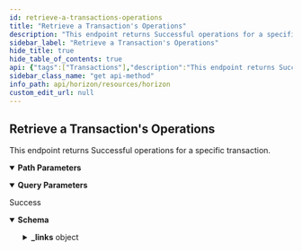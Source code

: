 ```yaml
---
id: retrieve-a-transactions-operations
title: "Retrieve a Transaction's Operations"
description: "This endpoint returns Successful operations for a specific transaction."
sidebar_label: "Retrieve a Transaction's Operations"
hide_title: true
hide_table_of_contents: true
api: {"tags":["Transactions"],"description":"This endpoint returns Successful operations for a specific transaction.","operationId":"RetrieveATransactionsOperations","parameters":[{"name":"transaction_hash","in":"path","required":true,"description":"Transactions are commands that modify the ledger state and consist of one or more operations.","schema":{"type":"string","example":"5ebd5c0af4385500b53dd63b0ef5f6e8feef1a7e1c86989be3cdcce825f3c0cc"}},{"name":"cursor","in":"query","required":false,"description":"A number that points to a specific location in a collection of responses and is pulled from the paging_token value of a record.","schema":{"type":"integer","example":6606617478959105}},{"name":"order","in":"query","required":false,"description":"A designation of the order in which records should appear. Options include asc (ascending) or desc (descending). If this argument isn’t set, it defaults to asc.","schema":{"type":"string","enum":["asc","desc"]}},{"name":"limit","in":"query","required":false,"description":"The maximum number of records returned. The limit can range from 1 to 200 - an upper limit that is hardcoded in Horizon for performance reasons. If this argument isn’t designated, it defaults to 10.","schema":{"type":"integer","example":10}},{"name":"include_failed","in":"query","required":false,"description":"Set to true to include failed operations in results. Options include true and false.","schema":{"type":"boolean","enum":[true,false]}},{"name":"join","in":"query","required":false,"description":"Set to transactions to include the transactions which created each of the operations in the response."}],"responses":{"200":{"description":"Success","content":{"application/json":{"schema":{"allOf":[{"type":"object","properties":{"_links":{"type":"object","properties":{"self":{"type":"object","properties":{"href":{"type":"string","format":"link"},"templated":{"type":"boolean"}},"required":["href"],"title":"link"},"next":{"type":"object","properties":{"href":{"type":"string","format":"link"},"templated":{"type":"boolean"}},"required":["href"],"title":"link"},"prev":{"type":"object","properties":{"href":{"type":"string","format":"link"},"templated":{"type":"boolean"}},"required":["href"],"title":"link"}}}},"title":"Links"},{"type":"object","properties":{"_links":{"type":"object","properties":{"effects":{"type":"object","properties":{"href":{"type":"string","format":"link"},"templated":{"type":"boolean"}},"required":["href"],"title":"link"},"precedes":{"type":"object","properties":{"href":{"type":"string","format":"link"},"templated":{"type":"boolean"}},"required":["href"],"title":"link"},"self":{"type":"object","properties":{"href":{"type":"string","format":"link"},"templated":{"type":"boolean"}},"required":["href"],"title":"link"},"succeds":{"type":"object","properties":{"href":{"type":"string","format":"link"},"templated":{"type":"boolean"}},"required":["href"],"title":"link"},"transaction":{"type":"object","properties":{"href":{"type":"string","format":"link"},"templated":{"type":"boolean"}},"required":["href"],"title":"link"}}},"id":{"type":"string","title":"id"},"paging_token":{"type":"string","title":"paging_token"},"type_i":{"type":"number","example":0},"type":{"type":"string","example":"create_account"}},"title":"Operation"}]},"examples":{"RetrieveATransactionsOperations":{"value":{"_links":{"self":{"href":"https://horizon.stellar.org/transactions/6b983a4e0dc3c04f4bd6b9037c55f70a09c434dfd01492be1077cf7ea68c2e4a/operations?cursor=&limit=10&order=asc"},"next":{"href":"https://horizon.stellar.org/transactions/6b983a4e0dc3c04f4bd6b9037c55f70a09c434dfd01492be1077cf7ea68c2e4a/operations?cursor=120133379185221636&limit=10&order=asc"},"prev":{"href":"https://horizon.stellar.org/transactions/6b983a4e0dc3c04f4bd6b9037c55f70a09c434dfd01492be1077cf7ea68c2e4a/operations?cursor=120133379185221633&limit=10&order=desc"}},"_embedded":{"records":[{"_links":{"self":{"href":"https://horizon.stellar.org/operations/120133379185221633"},"transaction":{"href":"https://horizon.stellar.org/transactions/6b983a4e0dc3c04f4bd6b9037c55f70a09c434dfd01492be1077cf7ea68c2e4a"},"effects":{"href":"https://horizon.stellar.org/operations/120133379185221633/effects"},"succeeds":{"href":"https://horizon.stellar.org/effects?order=desc&cursor=120133379185221633"},"precedes":{"href":"https://horizon.stellar.org/effects?order=asc&cursor=120133379185221633"}},"id":"120133379185221633","paging_token":"120133379185221633","transaction_successful":true,"source_account":"GDJX67SFY2N73H72TWMKKBQP5UPBNKBNUMNE2IGFKNES43S4327X6DHG","type":"manage_buy_offer","type_i":12,"created_at":"2020-01-28T21:14:59Z","transaction_hash":"6b983a4e0dc3c04f4bd6b9037c55f70a09c434dfd01492be1077cf7ea68c2e4a","amount":"0.0000000","price":"0.0001000","price_r":{"n":1,"d":10000},"buying_asset_type":"native","selling_asset_type":"credit_alphanum4","selling_asset_code":"ETH","selling_asset_issuer":"GBDEVU63Y6NTHJQQZIKVTC23NWLQVP3WJ2RI2OTSJTNYOIGICST6DUXR","offer_id":149983118},{"_links":{"self":{"href":"https://horizon.stellar.org/operations/120133379185221634"},"transaction":{"href":"https://horizon.stellar.org/transactions/6b983a4e0dc3c04f4bd6b9037c55f70a09c434dfd01492be1077cf7ea68c2e4a"},"effects":{"href":"https://horizon.stellar.org/operations/120133379185221634/effects"},"succeeds":{"href":"https://horizon.stellar.org/effects?order=desc&cursor=120133379185221634"},"precedes":{"href":"https://horizon.stellar.org/effects?order=asc&cursor=120133379185221634"}},"id":"120133379185221634","paging_token":"120133379185221634","transaction_successful":true,"source_account":"GDJX67SFY2N73H72TWMKKBQP5UPBNKBNUMNE2IGFKNES43S4327X6DHG","type":"manage_buy_offer","type_i":12,"created_at":"2020-01-28T21:14:59Z","transaction_hash":"6b983a4e0dc3c04f4bd6b9037c55f70a09c434dfd01492be1077cf7ea68c2e4a","amount":"0.0000000","price":"0.0001000","price_r":{"n":1,"d":10000},"buying_asset_type":"native","selling_asset_type":"credit_alphanum4","selling_asset_code":"ETH","selling_asset_issuer":"GBDEVU63Y6NTHJQQZIKVTC23NWLQVP3WJ2RI2OTSJTNYOIGICST6DUXR","offer_id":149983119},{"_links":{"self":{"href":"https://horizon.stellar.org/operations/120133379185221635"},"transaction":{"href":"https://horizon.stellar.org/transactions/6b983a4e0dc3c04f4bd6b9037c55f70a09c434dfd01492be1077cf7ea68c2e4a"},"effects":{"href":"https://horizon.stellar.org/operations/120133379185221635/effects"},"succeeds":{"href":"https://horizon.stellar.org/effects?order=desc&cursor=120133379185221635"},"precedes":{"href":"https://horizon.stellar.org/effects?order=asc&cursor=120133379185221635"}},"id":"120133379185221635","paging_token":"120133379185221635","transaction_successful":true,"source_account":"GDJX67SFY2N73H72TWMKKBQP5UPBNKBNUMNE2IGFKNES43S4327X6DHG","type":"manage_offer","type_i":3,"created_at":"2020-01-28T21:14:59Z","transaction_hash":"6b983a4e0dc3c04f4bd6b9037c55f70a09c434dfd01492be1077cf7ea68c2e4a","amount":"98.5005752","price":"0.0003494","price_r":{"n":17471,"d":50000000},"buying_asset_type":"credit_alphanum4","buying_asset_code":"ETH","buying_asset_issuer":"GBDEVU63Y6NTHJQQZIKVTC23NWLQVP3WJ2RI2OTSJTNYOIGICST6DUXR","selling_asset_type":"native","offer_id":0},{"_links":{"self":{"href":"https://horizon.stellar.org/operations/120133379185221636"},"transaction":{"href":"https://horizon.stellar.org/transactions/6b983a4e0dc3c04f4bd6b9037c55f70a09c434dfd01492be1077cf7ea68c2e4a"},"effects":{"href":"https://horizon.stellar.org/operations/120133379185221636/effects"},"succeeds":{"href":"https://horizon.stellar.org/effects?order=desc&cursor=120133379185221636"},"precedes":{"href":"https://horizon.stellar.org/effects?order=asc&cursor=120133379185221636"}},"id":"120133379185221636","paging_token":"120133379185221636","transaction_successful":true,"source_account":"GDJX67SFY2N73H72TWMKKBQP5UPBNKBNUMNE2IGFKNES43S4327X6DHG","type":"manage_buy_offer","type_i":12,"created_at":"2020-01-28T21:14:59Z","transaction_hash":"6b983a4e0dc3c04f4bd6b9037c55f70a09c434dfd01492be1077cf7ea68c2e4a","amount":"291.8057980","price":"0.0002565","price_r":{"n":250039,"d":975000000},"buying_asset_type":"native","selling_asset_type":"credit_alphanum4","selling_asset_code":"ETH","selling_asset_issuer":"GBDEVU63Y6NTHJQQZIKVTC23NWLQVP3WJ2RI2OTSJTNYOIGICST6DUXR","offer_id":0}]}}}}}}}},"method":"get","path":"/transactions/{transaction_hash}/operations","servers":[{"url":"https://horizon.stellar.org","description":"The main network"},{"url":"https://horizon-testnet.stellar.org","description":"The test network"}],"info":{"title":"Horizon","version":"0.0.1"},"postman":{"name":"Retrieve a Transaction's Operations","description":{"content":"This endpoint returns Successful operations for a specific transaction.","type":"text/plain"},"url":{"path":["transactions",":transaction_hash","operations"],"host":["{{baseUrl}}"],"query":[{"disabled":false,"description":{"content":"A number that points to a specific location in a collection of responses and is pulled from the paging_token value of a record.","type":"text/plain"},"key":"cursor","value":""},{"disabled":false,"description":{"content":"A designation of the order in which records should appear. Options include asc (ascending) or desc (descending). If this argument isn’t set, it defaults to asc.","type":"text/plain"},"key":"order","value":""},{"disabled":false,"description":{"content":"The maximum number of records returned. The limit can range from 1 to 200 - an upper limit that is hardcoded in Horizon for performance reasons. If this argument isn’t designated, it defaults to 10.","type":"text/plain"},"key":"limit","value":""},{"disabled":false,"description":{"content":"Set to true to include failed operations in results. Options include true and false.","type":"text/plain"},"key":"include_failed","value":""},{"description":{"content":"Set to transactions to include the transactions which created each of the operations in the response.","type":"text/plain"},"key":"join","value":""}],"variable":[{"disabled":false,"description":{"content":"(Required) Transactions are commands that modify the ledger state and consist of one or more operations.","type":"text/plain"},"type":"any","value":"","key":"transaction_hash"}]},"header":[{"key":"Accept","value":"application/json"}],"method":"GET"}}
sidebar_class_name: "get api-method"
info_path: api/horizon/resources/horizon
custom_edit_url: null
---
```



## Retrieve a Transaction's Operations



This endpoint returns Successful operations for a specific transaction.

<details style={{"marginBottom":"1rem"}} data-collapsed={false} open={true}><summary style={{}}><strong>Path Parameters</strong></summary><div><ul><ParamsItem className={"paramsItem"} param={{"name":"transaction_hash","in":"path","required":true,"description":"Transactions are commands that modify the ledger state and consist of one or more operations.","schema":{"type":"string","example":"5ebd5c0af4385500b53dd63b0ef5f6e8feef1a7e1c86989be3cdcce825f3c0cc"}}}></ParamsItem></ul></div></details><details style={{"marginBottom":"1rem"}} data-collapsed={false} open={true}><summary style={{}}><strong>Query Parameters</strong></summary><div><ul><ParamsItem className={"paramsItem"} param={{"name":"cursor","in":"query","required":false,"description":"A number that points to a specific location in a collection of responses and is pulled from the paging_token value of a record.","schema":{"type":"integer","example":6606617478959105}}}></ParamsItem><ParamsItem className={"paramsItem"} param={{"name":"order","in":"query","required":false,"description":"A designation of the order in which records should appear. Options include asc (ascending) or desc (descending). If this argument isn’t set, it defaults to asc.","schema":{"type":"string","enum":["asc","desc"]}}}></ParamsItem><ParamsItem className={"paramsItem"} param={{"name":"limit","in":"query","required":false,"description":"The maximum number of records returned. The limit can range from 1 to 200 - an upper limit that is hardcoded in Horizon for performance reasons. If this argument isn’t designated, it defaults to 10.","schema":{"type":"integer","example":10}}}></ParamsItem><ParamsItem className={"paramsItem"} param={{"name":"include_failed","in":"query","required":false,"description":"Set to true to include failed operations in results. Options include true and false.","schema":{"type":"boolean","enum":[true,false]}}}></ParamsItem><ParamsItem className={"paramsItem"} param={{"name":"join","in":"query","required":false,"description":"Set to transactions to include the transactions which created each of the operations in the response."}}></ParamsItem></ul></div></details><div><ApiTabs><TabItem label={"200"} value={"200"}><div>

Success

</div><div><MimeTabs schemaType={"response"}><TabItem label={"application/json"} value={"application/json"}><SchemaTabs><TabItem label={"Schema"} value={"Schema"}><details style={{}} data-collapsed={false} open={true}><summary style={{"textAlign":"left"}}><strong>Schema</strong></summary><div style={{"textAlign":"left","marginLeft":"1rem"}}></div><ul style={{"marginLeft":"1rem"}}><SchemaItem collapsible={true} className={"schemaItem"}><details style={{}}><summary style={{}}><strong>_links</strong><span style={{"opacity":"0.6"}}> object</span></summary><div style={{"marginLeft":"1rem"}}><SchemaItem collapsible={true} className={"schemaItem"}><details style={{}}><summary style={{}}><strong>self</strong><span style={{"opacity":"0.6"}}> object</span></summary><div style={{"marginLeft":"1rem"}}><SchemaItem collapsible={false} name={"href"} required={true} schemaName={"link"} qualifierMessage={undefined} schema={{"type":"string","format":"link"}}></SchemaItem><SchemaItem collapsible={false} name={"templated"} required={false} schemaName={"boolean"} qualifierMessage={undefined} schema={{"type":"boolean"}}></SchemaItem></div></details></SchemaItem><SchemaItem collapsible={true} className={"schemaItem"}><details style={{}}><summary style={{}}><strong>next</strong><span style={{"opacity":"0.6"}}> object</span></summary><div style={{"marginLeft":"1rem"}}><SchemaItem collapsible={false} name={"href"} required={true} schemaName={"link"} qualifierMessage={undefined} schema={{"type":"string","format":"link"}}></SchemaItem><SchemaItem collapsible={false} name={"templated"} required={false} schemaName={"boolean"} qualifierMessage={undefined} schema={{"type":"boolean"}}></SchemaItem></div></details></SchemaItem><SchemaItem collapsible={true} className={"schemaItem"}><details style={{}}><summary style={{}}><strong>prev</strong><span style={{"opacity":"0.6"}}> object</span></summary><div style={{"marginLeft":"1rem"}}><SchemaItem collapsible={false} name={"href"} required={true} schemaName={"link"} qualifierMessage={undefined} schema={{"type":"string","format":"link"}}></SchemaItem><SchemaItem collapsible={false} name={"templated"} required={false} schemaName={"boolean"} qualifierMessage={undefined} schema={{"type":"boolean"}}></SchemaItem></div></details></SchemaItem><SchemaItem collapsible={true} className={"schemaItem"}><details style={{}}><summary style={{}}><strong>effects</strong><span style={{"opacity":"0.6"}}> object</span></summary><div style={{"marginLeft":"1rem"}}><SchemaItem collapsible={false} name={"href"} required={true} schemaName={"link"} qualifierMessage={undefined} schema={{"type":"string","format":"link"}}></SchemaItem><SchemaItem collapsible={false} name={"templated"} required={false} schemaName={"boolean"} qualifierMessage={undefined} schema={{"type":"boolean"}}></SchemaItem></div></details></SchemaItem><SchemaItem collapsible={true} className={"schemaItem"}><details style={{}}><summary style={{}}><strong>precedes</strong><span style={{"opacity":"0.6"}}> object</span></summary><div style={{"marginLeft":"1rem"}}><SchemaItem collapsible={false} name={"href"} required={true} schemaName={"link"} qualifierMessage={undefined} schema={{"type":"string","format":"link"}}></SchemaItem><SchemaItem collapsible={false} name={"templated"} required={false} schemaName={"boolean"} qualifierMessage={undefined} schema={{"type":"boolean"}}></SchemaItem></div></details></SchemaItem><SchemaItem collapsible={true} className={"schemaItem"}><details style={{}}><summary style={{}}><strong>succeds</strong><span style={{"opacity":"0.6"}}> object</span></summary><div style={{"marginLeft":"1rem"}}><SchemaItem collapsible={false} name={"href"} required={true} schemaName={"link"} qualifierMessage={undefined} schema={{"type":"string","format":"link"}}></SchemaItem><SchemaItem collapsible={false} name={"templated"} required={false} schemaName={"boolean"} qualifierMessage={undefined} schema={{"type":"boolean"}}></SchemaItem></div></details></SchemaItem><SchemaItem collapsible={true} className={"schemaItem"}><details style={{}}><summary style={{}}><strong>transaction</strong><span style={{"opacity":"0.6"}}> object</span></summary><div style={{"marginLeft":"1rem"}}><SchemaItem collapsible={false} name={"href"} required={true} schemaName={"link"} qualifierMessage={undefined} schema={{"type":"string","format":"link"}}></SchemaItem><SchemaItem collapsible={false} name={"templated"} required={false} schemaName={"boolean"} qualifierMessage={undefined} schema={{"type":"boolean"}}></SchemaItem></div></details></SchemaItem></div></details></SchemaItem><SchemaItem collapsible={false} name={"id"} required={false} schemaName={"id"} qualifierMessage={undefined} schema={{"type":"string","title":"id"}}></SchemaItem><SchemaItem collapsible={false} name={"paging_token"} required={false} schemaName={"paging_token"} qualifierMessage={undefined} schema={{"type":"string","title":"paging_token"}}></SchemaItem><SchemaItem collapsible={false} name={"type_i"} required={false} schemaName={"number"} qualifierMessage={undefined} schema={{"type":"number","example":0}}></SchemaItem><SchemaItem collapsible={false} name={"type"} required={false} schemaName={"string"} qualifierMessage={undefined} schema={{"type":"string","example":"create_account"}}></SchemaItem></ul></details></TabItem><TabItem label={"Example (from schema)"} value={"Example (from schema)"}><ResponseSamples responseExample={"{\n  \"_links\": {\n    \"self\": {\n      \"href\": \"string\",\n      \"templated\": true\n    },\n    \"next\": {\n      \"href\": \"string\",\n      \"templated\": true\n    },\n    \"prev\": {\n      \"href\": \"string\",\n      \"templated\": true\n    },\n    \"effects\": {\n      \"href\": \"string\",\n      \"templated\": true\n    },\n    \"precedes\": {\n      \"href\": \"string\",\n      \"templated\": true\n    },\n    \"succeds\": {\n      \"href\": \"string\",\n      \"templated\": true\n    },\n    \"transaction\": {\n      \"href\": \"string\",\n      \"templated\": true\n    }\n  },\n  \"id\": \"string\",\n  \"paging_token\": \"string\",\n  \"type_i\": 0,\n  \"type\": \"create_account\"\n}"} language={"json"}></ResponseSamples></TabItem><TabItem label={"RetrieveATransactionsOperations"} value={"RetrieveATransactionsOperations"}><ResponseSamples responseExample={"{\n  \"_links\": {\n    \"self\": {\n      \"href\": \"https://horizon.stellar.org/transactions/6b983a4e0dc3c04f4bd6b9037c55f70a09c434dfd01492be1077cf7ea68c2e4a/operations?cursor=&limit=10&order=asc\"\n    },\n    \"next\": {\n      \"href\": \"https://horizon.stellar.org/transactions/6b983a4e0dc3c04f4bd6b9037c55f70a09c434dfd01492be1077cf7ea68c2e4a/operations?cursor=120133379185221636&limit=10&order=asc\"\n    },\n    \"prev\": {\n      \"href\": \"https://horizon.stellar.org/transactions/6b983a4e0dc3c04f4bd6b9037c55f70a09c434dfd01492be1077cf7ea68c2e4a/operations?cursor=120133379185221633&limit=10&order=desc\"\n    }\n  },\n  \"_embedded\": {\n    \"records\": [\n      {\n        \"_links\": {\n          \"self\": {\n            \"href\": \"https://horizon.stellar.org/operations/120133379185221633\"\n          },\n          \"transaction\": {\n            \"href\": \"https://horizon.stellar.org/transactions/6b983a4e0dc3c04f4bd6b9037c55f70a09c434dfd01492be1077cf7ea68c2e4a\"\n          },\n          \"effects\": {\n            \"href\": \"https://horizon.stellar.org/operations/120133379185221633/effects\"\n          },\n          \"succeeds\": {\n            \"href\": \"https://horizon.stellar.org/effects?order=desc&cursor=120133379185221633\"\n          },\n          \"precedes\": {\n            \"href\": \"https://horizon.stellar.org/effects?order=asc&cursor=120133379185221633\"\n          }\n        },\n        \"id\": \"120133379185221633\",\n        \"paging_token\": \"120133379185221633\",\n        \"transaction_successful\": true,\n        \"source_account\": \"GDJX67SFY2N73H72TWMKKBQP5UPBNKBNUMNE2IGFKNES43S4327X6DHG\",\n        \"type\": \"manage_buy_offer\",\n        \"type_i\": 12,\n        \"created_at\": \"2020-01-28T21:14:59Z\",\n        \"transaction_hash\": \"6b983a4e0dc3c04f4bd6b9037c55f70a09c434dfd01492be1077cf7ea68c2e4a\",\n        \"amount\": \"0.0000000\",\n        \"price\": \"0.0001000\",\n        \"price_r\": {\n          \"n\": 1,\n          \"d\": 10000\n        },\n        \"buying_asset_type\": \"native\",\n        \"selling_asset_type\": \"credit_alphanum4\",\n        \"selling_asset_code\": \"ETH\",\n        \"selling_asset_issuer\": \"GBDEVU63Y6NTHJQQZIKVTC23NWLQVP3WJ2RI2OTSJTNYOIGICST6DUXR\",\n        \"offer_id\": 149983118\n      },\n      {\n        \"_links\": {\n          \"self\": {\n            \"href\": \"https://horizon.stellar.org/operations/120133379185221634\"\n          },\n          \"transaction\": {\n            \"href\": \"https://horizon.stellar.org/transactions/6b983a4e0dc3c04f4bd6b9037c55f70a09c434dfd01492be1077cf7ea68c2e4a\"\n          },\n          \"effects\": {\n            \"href\": \"https://horizon.stellar.org/operations/120133379185221634/effects\"\n          },\n          \"succeeds\": {\n            \"href\": \"https://horizon.stellar.org/effects?order=desc&cursor=120133379185221634\"\n          },\n          \"precedes\": {\n            \"href\": \"https://horizon.stellar.org/effects?order=asc&cursor=120133379185221634\"\n          }\n        },\n        \"id\": \"120133379185221634\",\n        \"paging_token\": \"120133379185221634\",\n        \"transaction_successful\": true,\n        \"source_account\": \"GDJX67SFY2N73H72TWMKKBQP5UPBNKBNUMNE2IGFKNES43S4327X6DHG\",\n        \"type\": \"manage_buy_offer\",\n        \"type_i\": 12,\n        \"created_at\": \"2020-01-28T21:14:59Z\",\n        \"transaction_hash\": \"6b983a4e0dc3c04f4bd6b9037c55f70a09c434dfd01492be1077cf7ea68c2e4a\",\n        \"amount\": \"0.0000000\",\n        \"price\": \"0.0001000\",\n        \"price_r\": {\n          \"n\": 1,\n          \"d\": 10000\n        },\n        \"buying_asset_type\": \"native\",\n        \"selling_asset_type\": \"credit_alphanum4\",\n        \"selling_asset_code\": \"ETH\",\n        \"selling_asset_issuer\": \"GBDEVU63Y6NTHJQQZIKVTC23NWLQVP3WJ2RI2OTSJTNYOIGICST6DUXR\",\n        \"offer_id\": 149983119\n      },\n      {\n        \"_links\": {\n          \"self\": {\n            \"href\": \"https://horizon.stellar.org/operations/120133379185221635\"\n          },\n          \"transaction\": {\n            \"href\": \"https://horizon.stellar.org/transactions/6b983a4e0dc3c04f4bd6b9037c55f70a09c434dfd01492be1077cf7ea68c2e4a\"\n          },\n          \"effects\": {\n            \"href\": \"https://horizon.stellar.org/operations/120133379185221635/effects\"\n          },\n          \"succeeds\": {\n            \"href\": \"https://horizon.stellar.org/effects?order=desc&cursor=120133379185221635\"\n          },\n          \"precedes\": {\n            \"href\": \"https://horizon.stellar.org/effects?order=asc&cursor=120133379185221635\"\n          }\n        },\n        \"id\": \"120133379185221635\",\n        \"paging_token\": \"120133379185221635\",\n        \"transaction_successful\": true,\n        \"source_account\": \"GDJX67SFY2N73H72TWMKKBQP5UPBNKBNUMNE2IGFKNES43S4327X6DHG\",\n        \"type\": \"manage_offer\",\n        \"type_i\": 3,\n        \"created_at\": \"2020-01-28T21:14:59Z\",\n        \"transaction_hash\": \"6b983a4e0dc3c04f4bd6b9037c55f70a09c434dfd01492be1077cf7ea68c2e4a\",\n        \"amount\": \"98.5005752\",\n        \"price\": \"0.0003494\",\n        \"price_r\": {\n          \"n\": 17471,\n          \"d\": 50000000\n        },\n        \"buying_asset_type\": \"credit_alphanum4\",\n        \"buying_asset_code\": \"ETH\",\n        \"buying_asset_issuer\": \"GBDEVU63Y6NTHJQQZIKVTC23NWLQVP3WJ2RI2OTSJTNYOIGICST6DUXR\",\n        \"selling_asset_type\": \"native\",\n        \"offer_id\": 0\n      },\n      {\n        \"_links\": {\n          \"self\": {\n            \"href\": \"https://horizon.stellar.org/operations/120133379185221636\"\n          },\n          \"transaction\": {\n            \"href\": \"https://horizon.stellar.org/transactions/6b983a4e0dc3c04f4bd6b9037c55f70a09c434dfd01492be1077cf7ea68c2e4a\"\n          },\n          \"effects\": {\n            \"href\": \"https://horizon.stellar.org/operations/120133379185221636/effects\"\n          },\n          \"succeeds\": {\n            \"href\": \"https://horizon.stellar.org/effects?order=desc&cursor=120133379185221636\"\n          },\n          \"precedes\": {\n            \"href\": \"https://horizon.stellar.org/effects?order=asc&cursor=120133379185221636\"\n          }\n        },\n        \"id\": \"120133379185221636\",\n        \"paging_token\": \"120133379185221636\",\n        \"transaction_successful\": true,\n        \"source_account\": \"GDJX67SFY2N73H72TWMKKBQP5UPBNKBNUMNE2IGFKNES43S4327X6DHG\",\n        \"type\": \"manage_buy_offer\",\n        \"type_i\": 12,\n        \"created_at\": \"2020-01-28T21:14:59Z\",\n        \"transaction_hash\": \"6b983a4e0dc3c04f4bd6b9037c55f70a09c434dfd01492be1077cf7ea68c2e4a\",\n        \"amount\": \"291.8057980\",\n        \"price\": \"0.0002565\",\n        \"price_r\": {\n          \"n\": 250039,\n          \"d\": 975000000\n        },\n        \"buying_asset_type\": \"native\",\n        \"selling_asset_type\": \"credit_alphanum4\",\n        \"selling_asset_code\": \"ETH\",\n        \"selling_asset_issuer\": \"GBDEVU63Y6NTHJQQZIKVTC23NWLQVP3WJ2RI2OTSJTNYOIGICST6DUXR\",\n        \"offer_id\": 0\n      }\n    ]\n  }\n}"} language={"json"}></ResponseSamples></TabItem></SchemaTabs></TabItem></MimeTabs></div></TabItem></ApiTabs></div>
      